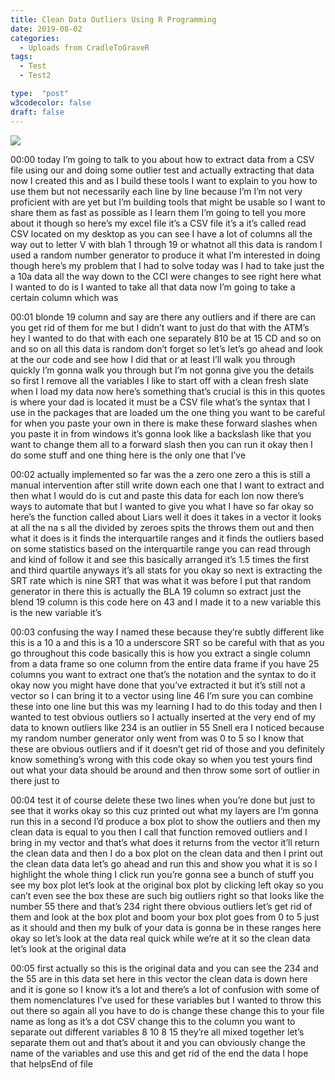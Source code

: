 ```yaml
---
title: Clean Data Outliers Using R Programming
date: 2019-08-02
categories:
  - Uploads from CradleToGraveR
tags:
  - Test
  - Test2

type:  "post"
w3codecolor: false
draft: false
---
```


<a href="https://www.youtube.com/watch?v=wns3fo4QOTs">
<img src="https://www.cradletograver.com/auto-posts/images/20190802-CleanDataOutliersUsingRProgramming-[wns3fo4QOTs].jpg">
</a>









00:00
today I'm going to talk to you about how to extract data from a CSV file using
our and doing some outlier test and actually extracting that data now I
created this and as I build these tools I want to explain to you how to use them
but not necessarily each line by line because I'm I'm not very proficient with
are yet but I'm building tools that might be usable so I want to share them
as fast as possible as I learn them I'm going to tell you more about it though
so here's my excel file it's a CSV file it's a it's called read CSV located on
my desktop as you can see I have a lot of columns all the way out to letter V
with blah 1 through 19 or whatnot all this data is random I used a random
number generator to produce it what I'm interested in doing though here's my
problem that I had to solve today was I had to take just the a 10a data all the
way down to the CCI were changes to see right here what I wanted to do is I
wanted to take all that data now I'm going to take a certain column which was

00:01
blonde 19 column and say are there any outliers and if there are can you get
rid of them for me but I didn't want to just do that with the ATM's
hey I wanted to do that with each one separately 810 be at 15 CD and so on and
so on all this data is random don't forget so let's let's go ahead and look
at the our code and see how I did that or at least I'll walk you through
quickly I'm gonna walk you through but I'm not gonna give you the details so
first I remove all the variables I like to start off with a clean fresh slate
when I load my data now here's something
that's crucial is this in this quotes is where your dad is located it must be a
CSV file what's the syntax that I use in the packages that are loaded um the one
thing you want to be careful for when you paste your own in there is make
these forward slashes when you paste it in from windows it's gonna look like a
backslash like that you want to change them all to a forward slash then you can
run it okay then I do some stuff and one thing here is the only one that I've

00:02
actually implemented so far was the a zero one zero a this is still a manual
intervention after still write down each
one that I want to extract and then what I would do is cut and paste this data
for each lon now there's ways to automate that but I wanted to give you
what I have so far okay so here's the function called
about Liars well it does it takes in a vector it looks at all the na s all the
divided by zeroes spits the throws them out and then what it does is it finds
the interquartile ranges and it finds the outliers based on some statistics
based on the interquartile range you can read through and kind of follow it and
see this basically arranged it's 1.5 times the first and third quartile
anyways it's all stats for you okay so next is extracting the SRT rate which is
nine SRT that was what it was before I put that random generator in there this
is actually the BLA 19 column so extract just the blend 19 column is this code
here on 43 and I made it to a new variable this is the new variable it's

00:03
confusing the way I named these because they're subtly different like this is a
10 a and this is a 10 a underscore SRT so be careful with that as you go
throughout this code basically this is how you extract a single column from a
data frame so one column from the entire data frame if you have 25 columns you
want to extract one that's the notation and the syntax to do it okay now you
might have done that you've extracted it but it's still not a vector so I can
bring it to a vector using line 46 I'm sure you can combine these into one line
but this was my learning I had to do this today and then I wanted to test
obvious outliers so I actually inserted at the very end of my data to known
outliers like 234 is an outlier in 55 Snell era I noticed because my random
number generator only went from was 0 to 5 so I know that these are obvious
outliers and if it doesn't get rid of those and you definitely know
something's wrong with this code okay so when you test yours find out what your
data should be around and then throw some sort of outlier in there just to

00:04
test it of course delete these two lines
when you're done but just to see that it works okay so this cuz printed out what
my layers are I'm gonna run this in a second I'd produce a box plot to show
the outliers and then my clean data is equal to you then I call that function
removed outliers and I bring in my vector and that's what does it returns
from the vector it'll return the clean data and then I do a box plot on the
clean data and then I print out the clean data data let's go ahead and run
this and show you what it is so I highlight the whole thing I click
run you're gonna see a bunch of stuff you see my box plot let's look at the
original box plot by clicking left okay so you can't even see the box these are
such big outliers right so that looks like the number 55 there and that's 234
right there obvious outliers let's get rid of them and look at the box plot and
boom your box plot goes from 0 to 5 just as it should and then my bulk of your
data is gonna be in these ranges here okay so let's look at the data real
quick while we're at it so the clean data let's look at the original data

00:05
first actually so this is the original data and you can see the 234 and the 55
are in this data set here in this vector the clean data is down here and it is
gone so I know it's a lot and there's a lot of confusion with some of them
nomenclatures I've used for these variables but I wanted to throw this out
there so again all you have to do is change these change this to your file
name as long as it's a dot CSV change this to the column you want to separate
out different variables 8 10 8 15 they're all mixed together let's
separate them out and that's about it and you can obviously change the name of
the variables and use this and get rid of the end the data I hope that helpsEnd of file

